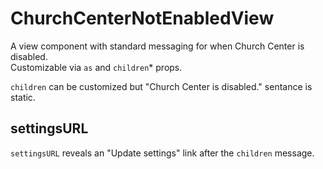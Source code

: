 
<Meta title="Church Center/Publishing Status/ChurchCenterNotEnabledView" />

# ChurchCenterNotEnabledView

A view component with standard messaging for when Church Center is disabled.  
Customizable via `as` and `children`<super>\*</super> props.

<Preview>
  <Story name="default">
    <PublishingStatus.ChurchCenterNotEnabledView />
  </Story>
</Preview>

`children` can be customized but "Church Center is disabled." sentance is static.

## settingsURL

`settingsURL` reveals an "Update settings" link after the `children` message.

<Preview>
  <Story name="settingsURL">
    <PublishingStatus.ChurchCenterNotEnabledView settingsURL="#" />
  </Story>
</Preview>
